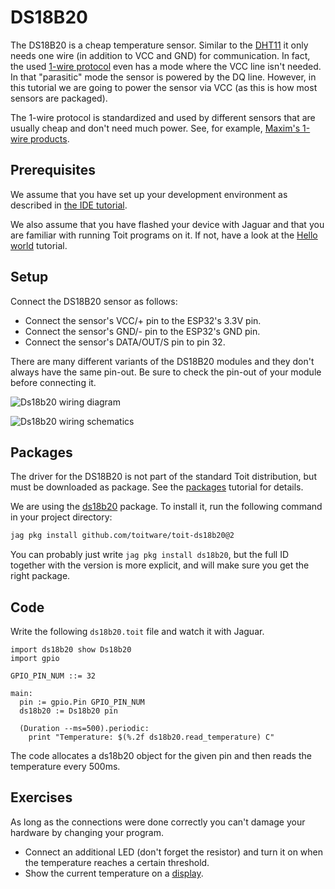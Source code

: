 
# DS18B20
The DS18B20 is a cheap temperature sensor. Similar to the
[DHT11](../dht11) it only needs one wire (in addition to VCC and GND)
for communication. In fact, the used
[1-wire protocol](https://en.wikipedia.org/wiki/1-Wire) even has a mode
where the VCC line isn't needed. In that "parasitic" mode the sensor
is powered by the DQ line. However, in this tutorial we are going to
power the sensor via VCC (as this is how most sensors are packaged).

The 1-wire protocol is standardized and used by different sensors that
are usually cheap and don't need much power. See,
for example,
[Maxim's 1-wire products](https://www.maximintegrated.com/en/products/ibutton-one-wire/one-wire.html).

## Prerequisites
We assume that you have set up your development environment as described
in [the IDE tutorial](../../setup/ide).

We also assume that you have flashed your device with Jaguar and that
you are familiar with running Toit programs on it.
If not, have a look at the [Hello world](../../setup/firstprogram) tutorial.

## Setup
Connect the DS18B20 sensor as follows:
- Connect the sensor's VCC/+ pin to the ESP32's 3.3V pin.
- Connect the sensor's GND/- pin to the ESP32's GND pin.
- Connect the sensor's DATA/OUT/S pin to pin 32.

There are many different variants of the DS18B20 modules and they don't
always have the same pin-out. Be sure to check the pin-out of your module
before connecting it.

<img
  src={Ds18b20Diagram}
  alt="Ds18b20 wiring diagram"
/>

<img
  src={Ds18b20Schematics}
  alt="Ds18b20 wiring schematics"
/>

## Packages
The driver for the DS18B20 is not part of the standard Toit distribution,
but must be downloaded as package. See the [packages](../../setup/packages)
tutorial for details.

We are using the [ds18b20](https://pkg.toit.io/package/github.com%2Ftoitware%2Ftoit-ds18b20@v1)
package. To install it, run the following command in your project directory:

```bash
jag pkg install github.com/toitware/toit-ds18b20@2
```

<Note>

You can probably just write `jag pkg install ds18b20`, but the full ID together
with the version is more explicit, and will make sure you get the right package.

</Note>

## Code
Write the following `ds18b20.toit` file and watch it with Jaguar.

``` toit
import ds18b20 show Ds18b20
import gpio

GPIO_PIN_NUM ::= 32

main:
  pin := gpio.Pin GPIO_PIN_NUM
  ds18b20 := Ds18b20 pin

  (Duration --ms=500).periodic:
    print "Temperature: $(%.2f ds18b20.read_temperature) C"
```

The code allocates a ds18b20 object for the given pin and
then reads the temperature every 500ms.

## Exercises
As long as the connections were done correctly you can't damage your
hardware by changing your program.

- Connect an additional LED (don't forget the resistor) and turn it on
  when the temperature reaches a certain threshold.
- Show the current temperature on a [display](../ssd1306).

